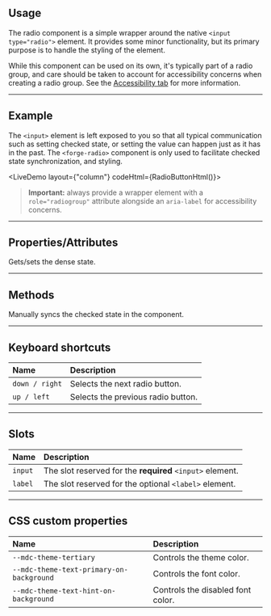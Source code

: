 
<PageSection>

## Usage

The radio component is a simple wrapper around the native `<input type="radio">` element. It provides some minor functionality, but its primary
purpose is to handle the styling of the element.

While this component can be used on its own, it's typically part of a radio group, and care should be taken to account for accessibility concerns
when creating a radio group. See the [Accessibility tab](https://forge.tylertech.com/components/radio-button/accessibility) for more information.

</PageSection>

---

<PageSection>

## Example

The `<input>` element is left exposed to you so that all typical communication such as setting checked state, or setting the value can happen just
as it has in the past. The `<forge-radio>` component is only used to facilitate checked state synchronization, and styling.

<LiveDemo 
layout={"column"} 
codeHtml={RadioButtonHtml()}>
  <RadioButtonDemo/>
</LiveDemo>

> **Important:** always provide a wrapper element with a `role="radiogroup"` attribute alongside an `aria-label` for accessibility concerns.

</PageSection>

---

<PageSection>

## Properties/Attributes

<PropertyDef name="dense" type="boolean" defaultValue="false">

  Gets/sets the dense state.

</PropertyDef>

</PageSection>

---

<PageSection>

## Methods


<MethodDef name="syncCheckedState(): void">

Manually syncs the checked state in the component.

</MethodDef>

</PageSection>

---

<PageSection>

## Keyboard shortcuts

| Name                                | Description
| :-----------------------------------| :----------------
| `down / right`                      | Selects the next radio button.
| `up / left`                         | Selects the previous radio button.


</PageSection>

---

<PageSection>

## Slots

| Name                 | Description
| :--------------------| :-----------------
| `input`              | The slot reserved for the **required** `<input>` element.
| `label`              | The slot reserved for the optional `<label>` element.

</PageSection>

---

<PageSection>

## CSS custom properties

| Name                                            | Description
| :-----------------------------------------------| :---------------
| `--mdc-theme-tertiary`                          | Controls the theme color.
| `--mdc-theme-text-primary-on-background`        | Controls the font color.
| `--mdc-theme-text-hint-on-background`           | Controls the disabled font color.

</PageSection>
